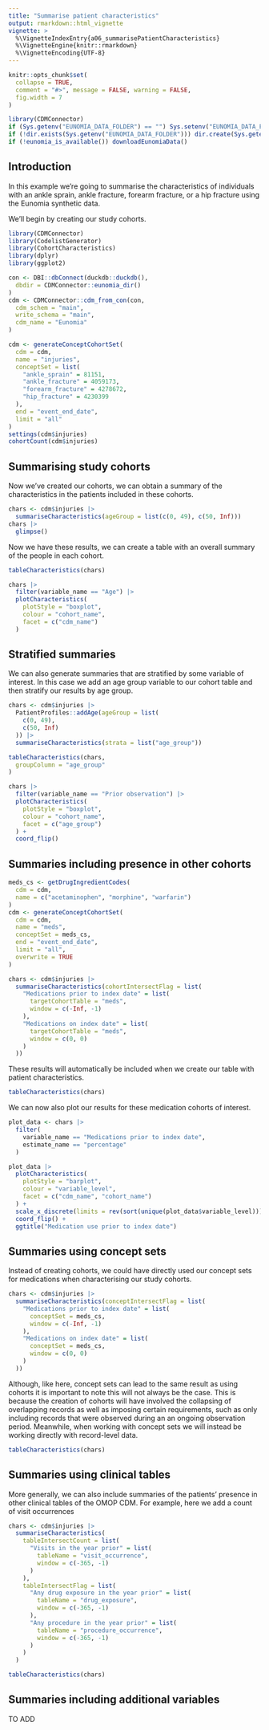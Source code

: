 ```yaml
---
title: "Summarise patient characteristics"
output: rmarkdown::html_vignette
vignette: >
  %\VignetteIndexEntry{a06_summarisePatientCharacteristics}
  %\VignetteEngine{knitr::rmarkdown}
  %\VignetteEncoding{UTF-8}
---
```


  
```r
knitr::opts_chunk$set(
  collapse = TRUE,
  comment = "#>", message = FALSE, warning = FALSE,
  fig.width = 7
)

library(CDMConnector)
if (Sys.getenv("EUNOMIA_DATA_FOLDER") == "") Sys.setenv("EUNOMIA_DATA_FOLDER" = tempdir())
if (!dir.exists(Sys.getenv("EUNOMIA_DATA_FOLDER"))) dir.create(Sys.getenv("EUNOMIA_DATA_FOLDER"))
if (!eunomia_is_available()) downloadEunomiaData()
```

## Introduction
In this example we're going to summarise the characteristics of individuals with an ankle sprain, ankle fracture, forearm fracture, or a hip fracture using the Eunomia synthetic data. 

We'll begin by creating our study cohorts.

```r
library(CDMConnector)
library(CodelistGenerator)
library(CohortCharacteristics)
library(dplyr)
library(ggplot2)

con <- DBI::dbConnect(duckdb::duckdb(),
  dbdir = CDMConnector::eunomia_dir()
)
cdm <- CDMConnector::cdm_from_con(con,
  cdm_schem = "main",
  write_schema = "main",
  cdm_name = "Eunomia"
)

cdm <- generateConceptCohortSet(
  cdm = cdm,
  name = "injuries",
  conceptSet = list(
    "ankle_sprain" = 81151,
    "ankle_fracture" = 4059173,
    "forearm_fracture" = 4278672,
    "hip_fracture" = 4230399
  ),
  end = "event_end_date",
  limit = "all"
)
settings(cdm$injuries)
cohortCount(cdm$injuries)
```

## Summarising study cohorts

Now we've created our cohorts, we can obtain a summary of the characteristics in the patients included in these cohorts. 

```r
chars <- cdm$injuries |>
  summariseCharacteristics(ageGroup = list(c(0, 49), c(50, Inf)))
chars |>
  glimpse()
```

Now we have these results, we can create a table with an overall summary of the people in each cohort.
```r
tableCharacteristics(chars)
```

```r
chars |>
  filter(variable_name == "Age") |>
  plotCharacteristics(
    plotStyle = "boxplot",
    colour = "cohort_name",
    facet = c("cdm_name")
  )
```

## Stratified summaries

We can also generate summaries that are stratified by some variable of interest. In this case we add an age group variable to our cohort table and then stratify our results by age group.

```r
chars <- cdm$injuries |>
  PatientProfiles::addAge(ageGroup = list(
    c(0, 49),
    c(50, Inf)
  )) |>
  summariseCharacteristics(strata = list("age_group"))
```

```r
tableCharacteristics(chars,
  groupColumn = "age_group"
)
```

```r
chars |>
  filter(variable_name == "Prior observation") |>
  plotCharacteristics(
    plotStyle = "boxplot",
    colour = "cohort_name",
    facet = c("age_group")
  ) +
  coord_flip()
```

## Summaries including presence in other cohorts

```r
meds_cs <- getDrugIngredientCodes(
  cdm = cdm,
  name = c("acetaminophen", "morphine", "warfarin")
)
cdm <- generateConceptCohortSet(
  cdm = cdm,
  name = "meds",
  conceptSet = meds_cs,
  end = "event_end_date",
  limit = "all",
  overwrite = TRUE
)
```

```r
chars <- cdm$injuries |>
  summariseCharacteristics(cohortIntersectFlag = list(
    "Medications prior to index date" = list(
      targetCohortTable = "meds",
      window = c(-Inf, -1)
    ),
    "Medications on index date" = list(
      targetCohortTable = "meds",
      window = c(0, 0)
    )
  ))
```

These results will automatically be included when we create our table with patient characteristics.

```r
tableCharacteristics(chars)
```

We can now also plot our results for these medication cohorts of interest. 

```r
plot_data <- chars |>
  filter(
    variable_name == "Medications prior to index date",
    estimate_name == "percentage"
  )

plot_data |>
  plotCharacteristics(
    plotStyle = "barplot",
    colour = "variable_level",
    facet = c("cdm_name", "cohort_name")
  ) +
  scale_x_discrete(limits = rev(sort(unique(plot_data$variable_level)))) +
  coord_flip() +
  ggtitle("Medication use prior to index date")
```

## Summaries using concept sets
Instead of creating cohorts, we could have directly used our concept sets for medications when characterising our study cohorts.

```r
chars <- cdm$injuries |>
  summariseCharacteristics(conceptIntersectFlag = list(
    "Medications prior to index date" = list(
      conceptSet = meds_cs,
      window = c(-Inf, -1)
    ),
    "Medications on index date" = list(
      conceptSet = meds_cs,
      window = c(0, 0)
    )
  ))
```

Although, like here, concept sets can lead to the same result as using cohorts it is important to note this will not always be the case. This is because the creation of cohorts will have involved the collapsing of overlapping records as well as imposing certain requirements, such as only including records that were observed during an an ongoing observation period. Meanwhile, when working with concept sets we will instead be working directly with record-level data.

```r
tableCharacteristics(chars)
```


## Summaries using clinical tables 

More generally, we can also include summaries of the patients' presence in other clinical tables of the OMOP CDM. For example, here we add a count of visit occurrences

```r
chars <- cdm$injuries |>
  summariseCharacteristics(
    tableIntersectCount = list(
      "Visits in the year prior" = list(
        tableName = "visit_occurrence",
        window = c(-365, -1)
      )
    ),
    tableIntersectFlag = list(
      "Any drug exposure in the year prior" = list(
        tableName = "drug_exposure",
        window = c(-365, -1)
      ),
      "Any procedure in the year prior" = list(
        tableName = "procedure_occurrence",
        window = c(-365, -1)
      )
    )
  )
```

```r
tableCharacteristics(chars)
```

## Summaries including additional variables 
TO ADD
